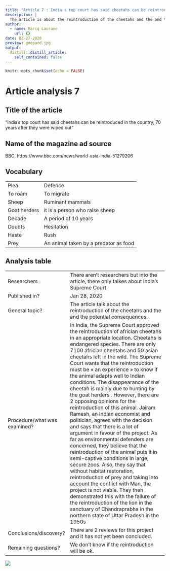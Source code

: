 ```yaml
---
title: "Article 7 : India's top court has said cheetahs can be reintroduced in the country, 70 years after they were wiped out."
description: |
  The article is about the reintroduction of the cheetahs and the and the potential consequences. 
author:
  - name: Marcq Laurane
    url: {}
date: 02-27-2020
preview: guepard.jpg
output:
  distill::distill_article:
    self_contained: false
---
```


```r
knitr::opts_chunk$set(echo = FALSE)
```

# Article analysis 7

## Title of the article 

"India's top court has said cheetahs can be reintroduced in the country, 70 years after they were wiped out"

## Name of the magazine ad source 

BBC, https://www.bbc.com/news/world-asia-india-51279206

## Vocabulary 

|                      |                                |
| ------------------- | ------------------------------ |
| Plea   | Defence                 |
| To roam                   | To migrate         |
| Sheep   | Ruminant mammals  |
| Goat herders  | it is a person who raise sheep  |
| Decade  | A period of 10 years  |
| Doubts  | Hesitation  |
| Haste  | Rush  |
| Prey  | An animal taken by a predator as food  | 

## Analysis table 

|                              |                                                                     |
| ---------------------------- | ------------------------------------------------------------------- |
| Researchers                  | There aren’t researchers but into the article, there only talkes about India's Supreme Court                       |
| Published in?                | Jan 28, 2020                                                       |
| General topic?               | The article talk about the reintroduction of the cheetahs and the and the potential consequences. |
| Procedure/what was examined? | In India, the Supreme Court approved the reintroduction of africian cheetahs in an appropriate location. Cheetahs is endangered species. There are only 7100 africian cheetahs and 50 asian cheetahs left in the wild. The Supreme Court wants that the reintroduction must be « an experience » to know if the animal adapts well to Indian conditions. The disappearance of the cheetah is mainly due to hunting by the goat herders . However, there are 2 opposing opinions for the reintroduction of this animal. Jairam Ramesh, an Indian economist and politician, agrees with the decision and says that there is a lot of argument in favour of the project. As far as environmental defenders are concerned, they believe that the reintroduction of the animal puts it in semi-captive conditions in large, secure zoos. Also, they say that without habitat restoration, reintroduction of prey and taking into account the conflict with Man, the project is not viable. They then demonstrated this with the failure of the reintroduction of the lion in the sanctuary of Chandraprabha in the northern state of Uttar Pradesh in the 1950s   |
| Conclusions/discovery?       |  There are 2 reviews for this project and it has not yet been concluded.    |
| Remaining questions?         | We don’t know if the reintroduction will be ok. |

![](guepard2.jpg)
